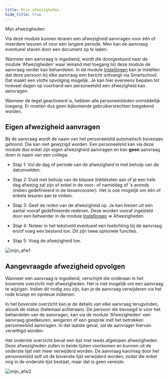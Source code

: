 ```yaml
---
title: Mijn afwezigheden
hide_title: true
---
```


<ImageTitle img="mijnafwezigheden.png">Mijn afwezigheden</ImageTitle>

Via deze module kunnen leraren een afwezigheid aanvragen voor één of meerdere lesuren of voor een langere periode. Men kan de aanvraag eventueel staven door een document op te laden. 

Wanneer een aanvraag is ingediend, wordt die doorgestuurd naar de module 'Afwezigheden' waar iemand met toegang tot deze module de aanvraag verder kan behandelen. In de module [Instellingen](/afwezigheden/instellingen/) kan je instellen dat deze persoon bij elke aanvraag een bericht ontvangt via Smartschool. Dat maakt een vlotte opvolging mogelijk. Je kan hier eveneens bepalen tot hoeveel dagen op voorhand een personeelslid een afwezigheid kan aanvragen. 

Wanneer de tegel geactiveerd is, hebben alle personeelsleden onmiddellijk toegang. Er moeten dus geen bijkomende gebruikersrechten toegekend worden.  

## Eigen afwezigheid aanvragen

Bij de aanvraag wordt de naam van het personeelslid automatisch bovenaan getoond. Die kan niet gewijzigd worden. Een personeelslid kan via deze module dus enkel zijn eigen afwezigheid aanvragen en kan **geen** aanvraag doen in naam van een collega. 

- Stap 1: Vul de dag of periode van de afwezigheid in met behulp van de datumvelden.

- Stap 2: Duid met behulp van de blauwe linkteksten aan of je een hele dag afwezig zal zijn of enkel in de voor- of namiddag of 's avonds (indien gedefinieerd in de lessenrooster). Het is ook mogelijk om één of enkele lesuren aan te vinken.

- Stap 3: Geef de reden van de afwezigheid op. Je kan kiezen uit een aantal vooraf gedefinieerde redenen. Deze worden vooraf ingesteld door een beheerder in de module [Instellingen](/afwezigheden/instellingen/) => Afwezigheden.

- Stap 4: Noteer in het tekstveld eventueel een toelichting bij de aanvraag en/of voeg een bestand toe. Dit zijn twee optionele functies.  

- Stap 5: Voeg de afwezigheid toe.

![mijn_afw1](./mijn_afw1.png)

## Aangevraagde afwezigheid opvolgen

Wanneer een aanvraag is ingediend, verschijnt die onderaan in het bovenste overzicht met afwezigheden. Het is niet mogelijk om een aanvraag te wijzigen. Indien dit nodig zou zijn, kan je de aanvraag verwijderen via het rode kruisje <LegacyAction img="remove.png"/> en opnieuw indienen.

In het bovenste overzicht kan je de details van elke aanvraag terugvinden, alsook de status (helemaal achteraan). De persoon die bevoegd is voor het behandelen van de aanvragen, kan via de module 'Afwezigheden' een aanvraag goedkeuren, weigeren of een gesprek met het betrokken personeelslid aanvragen. In dat laatste geval, zal de aanvrager hiervan verwittigd worden. 

Het onderste overzicht bevat een lijst met reeds afgelopen afwezigheden. Deze afwezigheden zullen in beide lijsten voorkomen en kunnen uit de onderste lijst niet meer verwijderd worden. De aanvraag kan/mag door het personeelslid zelf uit de bovenste lijst verwijderd worden, zodat die enkel nog in de onderste lijst bestaat, maar dat is geen vereiste. 

![mijn_afw2](./mijn_afw2.PNG)